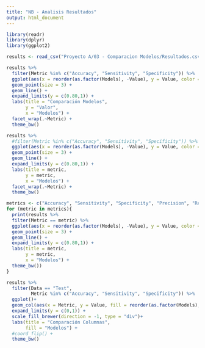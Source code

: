 ```yaml
---
title: "NB - Analisis Resultados"
output: html_document
---
```


```r
library(readr)
library(dplyr)
library(ggplot2)
```


```r
results <- read_csv("Proyecto A/03 - Comparacion Modelos/Resultados.csv")
```

```r
results %>%
  filter(Metric %in% c("Accuracy", "Sensitivity", "Specificity")) %>%
  ggplot(aes(x = reorder(as.factor(Models), -Value), y = Value, color = Data, group = Data)) +
  geom_point(size = 3) +
  geom_line() +
  expand_limits(y = c(0.80,1)) +
  labs(title = "Comparación Modelos",
       y = "Valor",
       x = "Modelos") +
  facet_wrap(.~Metric) +
  theme_bw()
```


```r
results %>%
  #filter(Metric %in% c("Accuracy", "Sensitivity", "Specificity")) %>%
  ggplot(aes(x = reorder(as.factor(Models), -Value), y = Value, color = Data, group = Data)) +
  geom_point(size = 3) +
  geom_line() +
  expand_limits(y = c(0.80,1)) +
  labs(title = metric,
       y = metric,
       x = "Modelos") +
  facet_wrap(.~Metric) +
  theme_bw()
```


```r
metrics <- c("Accuracy", "Sensitivity", "Specificity", "Precision", "Recall")
for (metric in metrics){
  print(results %>%
  filter(Metric == metric) %>%
  ggplot(aes(x = reorder(as.factor(Models), -Value), y = Value, color = Data, group = Data)) +
  geom_point(size = 3) +
  geom_line() +
  expand_limits(y = c(0.80,1)) +
  labs(title = metric,
       y = metric,
       x = "Modelos") +
  theme_bw())
}
```


```r
results %>%
  filter(Data == "Test",
         Metric %in% c("Accuracy", "Sensitivity", "Specificity")) %>%
  ggplot()+
  geom_col(aes(x = Metric, y = Value, fill = reorder(as.factor(Models), -Value)), position = "dodge", color = "black")+
  expand_limits(y = c(0,1)) +
  scale_fill_brewer(direction = -1, type = "div")+
  labs(title = "Comparación Columnas",
       fill = "Modelos") +
  #coord_flip() +
  theme_bw()
```























